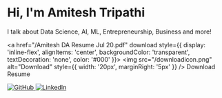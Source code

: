 # Hi, I'm Amitesh Tripathi

I talk about Data Science, AI, ML, Entrepreneurship, Business and more!

<a href="/Amitesh DA Resume Jul 20.pdf" download style={{ display: 'inline-flex', alignItems: 'center', backgroundColor: 'transparent', textDecoration: 'none', color: '#000' }}>
  <img src="/downloadicon.png" alt="Download" style={{ width: '20px', marginRight: '5px' }} />
  Download Resume
</a>

<div style={{ display: 'flex', justifyContent: 'left', gap: '1rem' }}>
  <a href="https://github.com/theamiteshtripathi" target="_blank" rel="noopener noreferrer">
    <img src="/githublogo.png" alt="GitHub" style={{ width: '40px' }} />
  </a>
  <a href="https://linkedin.com/in/theamiteshtripathi" target="_blank" rel="noopener noreferrer">
    <img src="/linkedinlogo.png" alt="LinkedIn" style={{ width: '40px' }} />
  </a>
</div>



